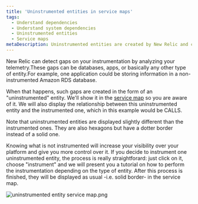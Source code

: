 ```yaml
---
title: 'Uninstrumented entities in service maps'
tags:
  - Understand dependencies
  - Understand system dependencies
  - Uninstrumented entities
  - Service maps
metaDescription: Uninstrumented entities are created by New Relic and can be easily instrumented by the customer
---
```


New Relic can detect gaps on your instrumentation by analyzing your telemetry.These gaps can be databases, apps, or
basically any other type of entity.For example, one application could be storing information in a non-instrumented Amazon RDS database.

When that happens, such gaps are created in the form of an "uninstrumented" entity.  We'll show it in the
[service map](/docs/new-relic-solutions/new-relic-one/ui-data/service-maps/introduction-service-maps) so you are aware of it.
We will also display the relationship between this uninstrumented entity and the instrumented one, which in this example would be CALLS.

<Callout variant="tip">
  Note that uninstrumented entities are displayed slightly different than the instrumented ones. They are also hexagons but have a dotter border instead of a solid one.
</Callout>

Knowing what is not instrumented will increase your visibility over your platform and give you more control over it.
If you decide to instrument one uninstrumented entity, the process is really straightforard: just click on it, choose "instrument"
and we will present you a tutorial on how to perform the instrumentation depending on the type of entity. After this process is finished,
they will be displayed as usual -i.e. solid border- in the service map.

<img
  title="uninstrumented entity service map.png"
  alt="uninstrumented entity service map.png"
  src={uninstrumentedEntityServiceMap}
/>
